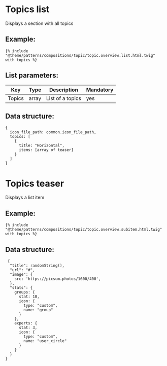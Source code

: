 # Topics list

Displays a section with all topics

## Example:

```
{% include "@theme/patterns/compositions/topic/topic.overview.list.html.twig" with topics %}
```

## List parameters:

| Key            | Type   | Description                                              | Mandatory |
| -------------- | ------ | -------------------------------------------------------- | --------- |
| Topics         | array | List of a topics                                         | yes       |

## Data structure:
```
{
  icon_file_path: common.icon_file_path,
  topics: [
    {
      title: "Horizontal",
      items: [array of teaser]
    }
  ]
}
```


# Topics teaser

Displays a list item

## Example:
```
{% include "@theme/patterns/compositions/topic/topic.overview.subitem.html.twig" with topics %}
```

## Data structure:
```
 {
  "title": randomString(),
  "url": "#",
  "image": {
    src: 'https://picsum.photos/1600/400',
  },
  "stats": {
    groups: {
      stat: 10,
      icon: {
        type: "custom",
        name: "group"
      }
    },
    experts: {
      stat: 3,
      icon: {
        type: "custom",
        name: "user_circle"
      }
    }
  }
}
```

